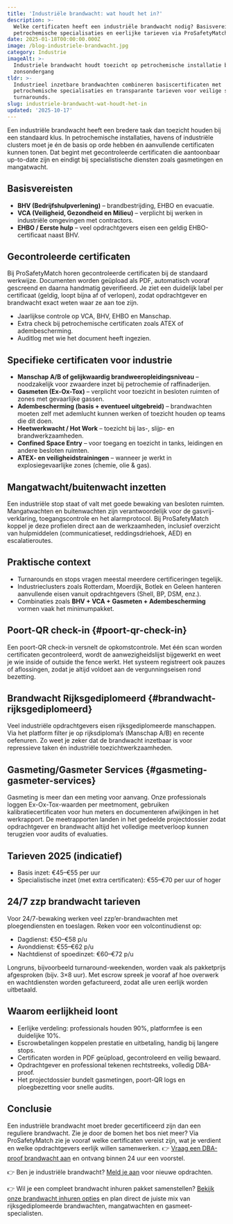 ```yaml
---
title: 'Industriële brandwacht: wat houdt het in?'
description: >-
  Welke certificaten heeft een industriële brandwacht nodig? Basisvereisten,
  petrochemische specialisaties en eerlijke tarieven via ProSafetyMatch.
date: 2025-01-18T00:00:00.000Z
image: /blog-industriele-brandwacht.jpg
category: Industrie
imageAlt: >-
  Industriele brandwacht houdt toezicht op petrochemische installatie bij
  zonsondergang
tldr: >-
  Industrieel inzetbare brandwachten combineren basiscertificaten met
  petrochemische specialisaties en transparante tarieven voor veilige stops en
  turnarounds.
slug: industriele-brandwacht-wat-houdt-het-in
updated: '2025-10-17'
---
```


Een industriële brandwacht heeft een bredere taak dan toezicht houden bij een standaard klus. In petrochemische installaties, havens of industriële clusters moet je én de basis op orde hebben én aanvullende certificaten kunnen tonen. Dat begint met gecontroleerde certificaten die aantoonbaar up-to-date zijn en eindigt bij specialistische diensten zoals gasmetingen en mangatwacht.

## Basisvereisten

- **BHV (Bedrijfshulpverlening)** – brandbestrijding, EHBO en evacuatie.
- **VCA (Veiligheid, Gezondheid en Milieu)** – verplicht bij werken in industriële omgevingen met contractors.
- **EHBO / Eerste hulp** – veel opdrachtgevers eisen een geldig EHBO-certificaat naast BHV.

## Gecontroleerde certificaten

Bij ProSafetyMatch horen gecontroleerde certificaten bij de standaard werkwijze. Documenten worden geüpload als PDF, automatisch vooraf gescreend en daarna handmatig geverifieerd. Je ziet een duidelijk label per certificaat (geldig, loopt bijna af of verlopen), zodat opdrachtgever en brandwacht exact weten waar ze aan toe zijn.

- Jaarlijkse controle op VCA, BHV, EHBO en Manschap.
- Extra check bij petrochemische certificaten zoals ATEX of adembescherming.
- Auditlog met wie het document heeft ingezien.

## Specifieke certificaten voor industrie

- **Manschap A/B of gelijkwaardig brandweeropleidingsniveau** – noodzakelijk voor zwaardere inzet bij petrochemie of raffinaderijen.
- **Gasmeten (Ex-Ox-Tox)** – verplicht voor toezicht in besloten ruimten of zones met gevaarlijke gassen.
- **Adembescherming (basis + eventueel uitgebreid)** – brandwachten moeten zelf met ademlucht kunnen werken of toezicht houden op teams die dit doen.
- **Heetwerkwacht / Hot Work** – toezicht bij las-, slijp- en brandwerkzaamheden.
- **Confined Space Entry** – voor toegang en toezicht in tanks, leidingen en andere besloten ruimten.
- **ATEX- en veiligheidstrainingen** – wanneer je werkt in explosiegevaarlijke zones (chemie, olie & gas).

## Mangatwacht/buitenwacht inzetten

Een industriële stop staat of valt met goede bewaking van besloten ruimten. Mangatwachten en buitenwachten zijn verantwoordelijk voor de gasvrij-verklaring, toegangscontrole en het alarmprotocol. Bij ProSafetyMatch koppel je deze profielen direct aan de werkzaamheden, inclusief overzicht van hulpmiddelen (communicatieset, reddingsdriehoek, AED) en escalatieroutes.

## Praktische context

- Turnarounds en stops vragen meestal meerdere certificeringen tegelijk.
- Industrieclusters zoals Rotterdam, Moerdijk, Botlek en Geleen hanteren aanvullende eisen vanuit opdrachtgevers (Shell, BP, DSM, enz.).
- Combinaties zoals **BHV + VCA + Gasmeten + Adembescherming** vormen vaak het minimumpakket.

## Poort-QR check-in {#poort-qr-check-in}

Een poort-QR check-in versnelt de opkomstcontrole. Met één scan worden certificaten gecontroleerd, wordt de aanwezigheidslijst bijgewerkt en weet je wie inside of outside the fence werkt. Het systeem registreert ook pauzes of aflossingen, zodat je altijd voldoet aan de vergunningseisen rond bezetting.

## Brandwacht Rijksgediplomeerd {#brandwacht-rijksgediplomeerd}

Veel industriële opdrachtgevers eisen rijksgediplomeerde manschappen. Via het platform filter je op rijksdiploma’s (Manschap A/B) en recente oefenuren. Zo weet je zeker dat de brandwacht inzetbaar is voor repressieve taken én industriële toezichtwerkzaamheden.

## Gasmeting/Gasmeter Services {#gasmeting-gasmeter-services}

Gasmeting is meer dan een meting voor aanvang. Onze professionals loggen Ex-Ox-Tox-waarden per meetmoment, gebruiken kalibratiecertificaten voor hun meters en documenteren afwijkingen in het werkrapport. De meetrapporten landen in het gedeelde projectdossier zodat opdrachtgever en brandwacht altijd het volledige meetverloop kunnen terugzien voor audits of evaluaties.

## Tarieven 2025 (indicatief)

- Basis inzet: €45–€55 per uur
- Specialistische inzet (met extra certificaten): €55–€70 per uur of hoger

## 24/7 zzp brandwacht tarieven

Voor 24/7-bewaking werken veel zzp’er-brandwachten met ploegendiensten en toeslagen. Reken voor een volcontinudienst op:

- Dagdienst: €50–€58 p/u
- Avonddienst: €55–€62 p/u
- Nachtdienst of spoedinzet: €60–€72 p/u

Longruns, bijvoorbeeld turnaround-weekenden, worden vaak als pakketprijs afgesproken (bijv. 3×8 uur). Met escrow spreek je vooraf af hoe overwerk en wachtdiensten worden gefactureerd, zodat alle uren eerlijk worden uitbetaald.

## Waarom eerlijkheid loont

- Eerlijke verdeling: professionals houden 90%, platformfee is een duidelijke 10%.
- Escrowbetalingen koppelen prestatie en uitbetaling, handig bij langere stops.
- Certificaten worden in PDF geüpload, gecontroleerd en veilig bewaard.
- Opdrachtgever en professional tekenen rechtstreeks, volledig DBA-proof.
- Het projectdossier bundelt gasmetingen, poort-QR logs en ploegbezetting voor snelle audits.

## Conclusie

Een industriële brandwacht moet breder gecertificeerd zijn dan een reguliere brandwacht. Zie je door de bomen het bos niet meer? Via ProSafetyMatch zie je vooraf welke certificaten vereist zijn, wat je verdient en welke opdrachtgevers eerlijk willen samenwerken. 👉 [Vraag een DBA-proof brandwacht aan](/opdrachtgevers) en ontvang binnen 24 uur een voorstel.

👉 Ben je industriële brandwacht? [Meld je aan](/zzp/aanmelden) voor nieuwe opdrachten.

👉 Wil je een compleet brandwacht inhuren pakket samenstellen? [Bekijk onze brandwacht inhuren opties](/brandwacht-inhuren) en plan direct de juiste mix van rijksgediplomeerde brandwachten, mangatwachten en gasmeet-specialisten.
